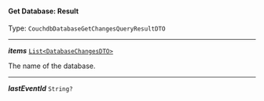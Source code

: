 


#### Get Database: Result

Type: `CouchdbDatabaseGetChangesQueryResultDTO`

---

***items*** [`List<DatabaseChangesDTO>`](/docs/ssm-couchdb-models--page#database)

The name of the database.



---

***lastEventId*** `String?`
